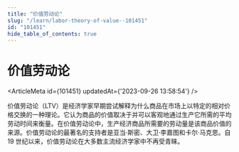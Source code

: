 ```yaml
---
title: "价值劳动论"
slug: "/learn/labor-theory-of-value--101451"
id: "101451"
hide_table_of_contents: true
---
```



# 价值劳动论

<ArticleMeta id={101451} updatedAt={'2023-09-26 13:58:54'} />
<div className='border-solid border-b border-t-0 my-4 border-[var(--ifm-color-gray-300)]' />

价值劳动论（LTV）是经济学家早期尝试解释为什么商品在市场上以特定的相对价格交换的一种理论。它认为商品的价值取决于并可以客观地通过生产它所需的平均劳动时间来衡量。在价值劳动论中，生产经济商品所需要的劳动量是该商品价值的来源。价值劳动论的最著名的支持者是亚当·斯密、大卫·李嘉图和卡尔·马克思。自 19 世纪以来，价值劳动论在大多数主流经济学家中不再受青睐。
